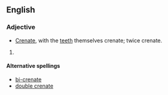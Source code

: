 ==English==

===Adjective===
{{en-adj}}
*{{botany}} [[crenate|Crenate]], with the [[teeth]] themselves crenate; twice crenate.

# {{defn|English}}

====Alternative spellings====
*[[bi-crenate]]
*[[double crenate]]